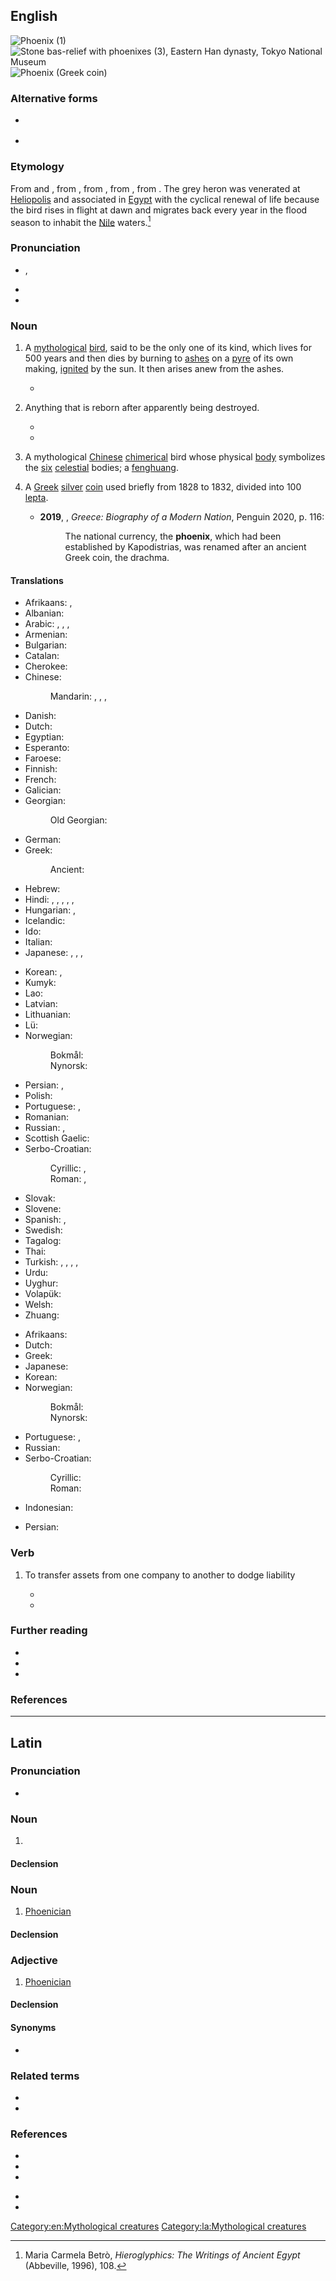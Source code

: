 {{also|Phoenix|Phönix|phœnix|Phœnix}}
==English==
[[File:Phoenix-Fabelwesen.jpg|thumb|Phoenix (1)]]
[[File:Stone bas-relief with phoenixes, Eastern Han dynasty, Tokyo National Museum.JPG|thumb|Stone bas-relief with '''phoenixes''' (3), Eastern Han dynasty, Tokyo National Museum]]
[[File:Lepta 20.jpg|thumb|Phoenix (Greek coin)]]

===Alternative forms===
* {{l|en|phenix}} {{qualifier|archaic}}
* {{l|en|phœnix}} {{qualifier|obsolete}}

===Etymology===
From {{der|en|ang|-}} and {{der|en|fro|fenix}}, from {{der|en|ML.|phenix}}, from {{der|en|la|phoenīx}}, from {{der|en|grc|φοῖνιξ}}, from {{der|en|egy|bnw|t=[[grey heron]]|tr=boinu}}. The grey heron was venerated at [[Heliopolis]] and associated in [[Egypt]] with the cyclical renewal of life because the bird rises in flight at dawn and migrates back every year in the flood season to inhabit the [[Nile]] waters.<ref>Maria Carmela Betrò, ''Hieroglyphics: The Writings of Ancient Egypt'' (Abbeville, 1996), 108.</ref>

===Pronunciation===
* {{enPR|fē'nĭks}}, {{IPA|en|/ˈfiːnɪks/}}
* {{audio|en|LL-Q1860 (eng)-Vealhurl-phoenix.wav|Audio (RP)}}
* {{rhymes|en|iːnɪks|s=2}}

===Noun===
{{en-noun|phoenix|+|phoenices}}

# {{lb|en|mythology}} A [[mythological]] [[bird]], said to be the only one of its kind, which lives for 500 years and then dies by burning to [[ash]]es on a [[pyre]] of its own making, [[ignite]]d by the sun. It then arises anew from the ashes.
#* {{RQ:Shakespeare Sonnets|19|passage=burn the long-lived '''phoenix''' in her blood}}
# {{lb|en|figuratively}} Anything that is reborn after apparently being destroyed.
#: {{ux|en|Astronomers believe planets might form in this dead star's disk, like the mythical '''Phoenix''' rising up out of the ashes.}}
#* {{quote-book|en|year=1842|author={{w|Letitia Elizabeth Landon}}|title=Lady Anne Granard|volume=1|page=17|text=Lord Allerton was that modern '''phœnix''', a young man, without a single objection.}}
#* {{quote-book|1=en|year=1946|author=George Johnston|authorlink=George Johnston (novelist)|title=Skyscrapers in the Mist|page=90|text=Many of the legitimate nightclubs of today sprang like legalized '''phoenixes''' from the still-hot ashes of the speakeasies of prohibition days.}}
# {{lb|en|Chinese mythology}} A mythological [[Chinese]] [[chimerical]] bird whose physical [[body]] symbolizes the [[six]] [[celestial]] bodies; a [[fenghuang]].
# {{lb|en|historical}} A [[Greek]] [[silver]] [[coin]] used briefly from 1828 to 1832, divided into 100 [[lepton|lepta]].
#*'''2019''', {{w|Roderick Beaton}}, ''Greece: Biography of a Modern Nation'', Penguin 2020, p. 116:
#*:The national currency, the '''phoenix''', which had been established by Kapodistrias, was renamed after an ancient Greek coin, the drachma.

====Translations====
{{trans-top|mythological bird}}
* Afrikaans: {{t+|af|feniks}}, {{t+|af|feniksvoël}}
* Albanian: {{t+|sq|feniks}}
* Arabic: {{t|ar|فِينِيكْس|m}}, {{t|ar|فُقْنُس|m}}, {{t|ar|عَنْقَاء|f}}, {{t|ar|فِينِيق}}
* Armenian: {{t+|hy|փյունիկ}}
* Bulgarian: {{t|bg|фе́никс|m}}
* Catalan: {{t|ca|fènix|m}}
* Cherokee: {{t|chr|ᏧᎴᎯᏌᏅᎯ}}
* Chinese:
*: Mandarin: {{t+|cmn|鳳凰}}, {{t+|cmn|凤凰|tr=fènghuáng}} {{qualifier|Chinese ''fenghuang''}}, {{t+|cmn|不死鳥}}, {{t+|cmn|不死鸟}} {{qualifier|Western}}
* Danish: {{t|da|føniks|c}}
* Dutch: {{t+|nl|feniks|m}}
* Egyptian: {{t-egy|bnw|h=b-n:nw*w-G31}}
* Esperanto: {{t|eo|fenikso}}
* Faroese: {{t|fo|føniks|m}}
* Finnish: {{t+|fi|feeniks}}
* French: {{t+|fr|phénix|m}}
* Galician: {{t+|gl|fénix|f}}
* Georgian: {{t|ka|ფენიქსი}}
*: Old Georgian: {{t|oge|ფჳნიქსი}}
* German: {{t+|de|Phönix|m}}
* Greek: {{t+|el|φοίνικας|m}}
*: Ancient: {{t|grc|φοῖνιξ|m}}
* Hebrew: {{t+|he|עוֹף חוֹל|m|tr='of ḥol}}
* Hindi: {{t|hi|अमरपक्षी}}, {{t|hi|अमर-पक्षी|m}}, {{t|hi|ककनूँ|m}}, {{t+|hi|ककनू|m}}, {{t+|hi|हुमा|m}}, {{t+|hi|सीमुर्ग|m}}
* Hungarian: {{t+|hu|főnix}}, {{t+|hu|főnixmadár}}
* Icelandic: {{t|is|fönix|m}}
* Ido: {{t+|io|fenixo}}
* Italian: {{t+|it|fenice|f}}
* Japanese: {{t|ja|不死鳥|tr=fushichō}}, {{t|ja|火の鳥|tr=hi no tori}},  {{t+|ja|鳳凰|tr=ほうおう, hōō}}, {{t|ja|フェニックス|tr=fenikkusu}}
{{trans-mid}}
* Korean: {{t|ko|불사조}}, {{t|ko|불새}}
* Kumyk: {{t|kum|бийдаякъ}}
* Lao: {{t|lo|ນົກຟີນິກຊ໌}}
* Latvian: {{t|lv|fēnikss}}
* Lithuanian: {{t|lt|feniksas|m}}
* Lü: {{t|khb|ᦷᦓᧅᦝᦲᦓᦲᧅ}}
* Norwegian:
*: Bokmål: {{t+|nb|føniks|m}}
*: Nynorsk: {{t|nn|føniks|m}}
* Persian: {{t|fa|ققنس|tr=qaqnos}}, {{t+|fa|ققنوس|tr=qoqnūs}}
* Polish: {{t+|pl|feniks|m-an}}
* Portuguese: {{t+|pt|fênix|f}} {{qualifier|Brazil}}, {{t+|pt|fénix|f}} {{qualifier|Portugal}}
* Romanian: {{t+|ro|fenix|m}}
* Russian: {{t+|ru|фе́никс|m}}, {{t+|ru|жар-пти́ца|f}}
* Scottish Gaelic: {{t|gd|ainneamhag|f}}
* Serbo-Croatian:
*: Cyrillic: {{t|sh|фе́никс|m}}, {{t|sh|жа̑р-пти̏ца|f}}
*: Roman: {{t+|sh|féniks|m}}, {{t+|sh|žȃr-ptȉca|f}}
* Slovak: {{t+|sk|fénix|m}}
* Slovene: {{t+|sl|feniks|m}}
* Spanish: {{t+|es|fénix|m}}, {{t|es|fénice|m}}
* Swedish: {{t+|sv|fenix|c}}
* Tagalog: {{t|tl|peniks}}
* Thai: {{t|th|นกฟีนิกซ์}}
* Turkish: {{t+|tr|anka}}, {{t+|tr|zümrüdüanka}}, {{t|tr|simurg}}, {{t+|tr|tuğrul}}, {{t|tr|konrul}}
* Urdu: {{t+|ur|ققنس|m|tr=qaqnus}}
* Uyghur: {{t|ug|سۇمۇرغ}}
* Volapük: {{t+|vo|fönig}}
* Welsh: {{t|cy|ffenics|m}}
* Zhuang: {{t|za|funghvuengz}}
{{trans-bottom}}

{{trans-top|anything reborn after apparently being destroyed}}
* Afrikaans: {{t+|af|feniks}}
* Dutch: {{t+|nl|feniks|m}}
* Greek: {{t+|el|φοίνικας|m}}
* Japanese: {{t|ja|不死鳥|tr=ふしちょう, fushichō}}
* Korean: {{t|ko|불사조(不死鳥)}}
* Norwegian:
*: Bokmål: {{t+|nb|føniks|m}}
*: Nynorsk: {{t|nn|føniks|m}}
{{trans-mid}}
* Portuguese: {{t+|pt|fênix|f}} {{qualifier|Brazil}}, {{t+|pt|fénix|f}} {{qualifier|Portugal}}
* Russian: {{t+|ru|фе́никс|m}}
* Serbo-Croatian:
*: Cyrillic: {{t|sh|фе́никс|m}}
*: Roman: {{t+|sh|féniks|m}}
{{trans-bottom}}

{{checktrans-top}}
* Indonesian: {{t-check|id|phoenix}}
{{trans-mid}}
* Persian: {{t+check|fa|سیمرغ|tr=simorğ}}
{{trans-bottom}}

===Verb===
{{en-verb}}

# {{lb|en|Australia}} To transfer assets from one company to another to dodge liability
#* {{quote-web |en |url=https://www.smh.com.au/national/nsw/small-business-flattened-by-dodgy-builders-in-phoenixing-epidemic-20191125-p53drr.html |title=Small business flattened by 'dodgy' builders in phoenixing epidemic |work=The Sydney Morning Herald |date=2019-12-17 |author=Noel Gladstone |author2=Carrie Fellner |quote=Australian Restructuring Insolvency and Turnaround Association CEO John Winter said '''phoenixing''' has been "endemic" for decades.}}
#* {{quote-web |en |url=https://www.theguardian.com/australia-news/2020/sep/25/phoenixing-how-unscrupulous-dealers-rise-debt-free-from-the-ashes-of-failed-companies |title=Phoenixing: how unscrupulous dealers rise debt-free from the ashes of failed companies |work=The Sydney Morning Herald |date=2020-09-24 |author=Anne Davies |quote=The ATO defines iIllegal{{sic|illegal}} '''phoenixing''' as when a new company is created to continue the business of a company that has been deliberately liquidated to avoid paying its debts, including taxes, creditors and employee entitlements.}}

===Further reading===
* {{pedia|phoenix (mythology)}}
* {{pedia|fenghuang}}
* {{pedia|phoenix (currency)}}

===References===
<references/>

[[Category:en:Mythological creatures]]

----

==Latin==

===Pronunciation===
* {{la-IPA|phoenīx|eccl=yes}}

===Noun===
{{la-noun|phoenīx<3.I>|g=f}}

# {{l|en|phoenix}}

====Declension====
{{la-ndecl|phoenīx<3.I>}}

===Noun===
{{la-noun|phoenīx<3>|g=m}}

# [[Phoenician]]

====Declension====
{{la-ndecl|phoenīx<3>}}

===Adjective===
{{la-adj|phoenīx<+.-I>}}

# [[Phoenician]]

====Declension====
{{la-adecl|phoenīx<+.-I>}}

====Synonyms====
* {{sense|Phoenician}} {{l|la|phoenīcius}}

===Related terms===
{{sense|Phoenician}}
* {{l|la|Phoenīcia}}
* {{l|la|phoenīcius}}

===References===
{{sense|phoenix}}
* {{R:L&S|phoenix, īcis, m.|phoenix3}}
* {{R:Elementary Lewis|phoenīx īcis （acc. īca, O.), m|phoenix}}
* {{R:Peck}}
{{sense|Phoenician}}
* {{R:L&S|Phoenix, īcis|Phoenix1}}
* {{R:L&S|Phoenīces, um, m. and sing. Phoenix s.v. Phoenīcē, ēs, f.|Phoenice1}}

[[Category:la:Mythological creatures]]